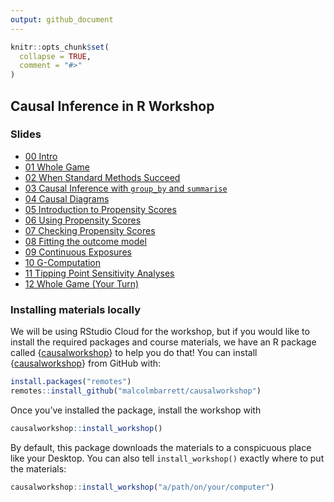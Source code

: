 ```yaml
---
output: github_document
---
```


<!-- README.md is generated from README.Rmd. Please edit that file -->

```r
knitr::opts_chunk$set(
  collapse = TRUE,
  comment = "#>"
)
```

## Causal Inference in R Workshop

### Slides
* [00 Intro](https://causal-inference-r-workshop.netlify.app/00-intro.html)
* [01 Whole Game](https://causal-inference-r-workshop.netlify.app/01-causal_modeling_whole_game.html)
* [02 When Standard Methods Succeed](https://causal-inference-r-workshop.netlify.app/02-when-standard-methods-succeed.html)
* [03 Causal Inference with `group_by` and `summarise`](https://causal-inference-r-workshop.netlify.app/03-causal-inference-with-group-by-and-summarise.html)
* [04 Causal Diagrams](https://causal-inference-r-workshop.netlify.app/02-dags.html)
* [05 Introduction to Propensity Scores](https://causal-inference-r-workshop.netlify.app/03-pscores.html)
* [06 Using Propensity Scores](https://causal-inference-r-workshop.netlify.app/04-using-pscores.html)
* [07 Checking Propensity Scores](https://causal-inference-r-workshop.netlify.app/05-pscore-diagnostics.html)
* [08 Fitting the outcome model](https://causal-inference-r-workshop.netlify.app/06-outcome-model.html)
* [09 Continuous Exposures](https://causal-inference-r-workshop.netlify.app/09-continuous-exposures.html)
* [10 G-Computation](https://causal-inference-r-workshop.netlify.app/07-g-computation.html)
* [11 Tipping Point Sensitivity Analyses](https://causal-inference-r-workshop.netlify.app/08-tipr.html)
* [12 Whole Game (Your Turn)]()

### Installing materials locally

We will be using RStudio Cloud for the workshop, but if you would like to install the required packages and course materials, we have an R package called {[causalworkshop](https://github.com/malcolmbarrett/causalworkshop)} to help you do that! You can install {[causalworkshop](https://github.com/malcolmbarrett/causalworkshop)} from GitHub with:

``` r
install.packages("remotes")
remotes::install_github("malcolmbarrett/causalworkshop")
```

Once you've installed the package, install the workshop with

``` r
causalworkshop::install_workshop()
```

By default, this package downloads the materials to a conspicuous place like your Desktop. You can also tell `install_workshop()` exactly where to put the materials:

``` r
causalworkshop::install_workshop("a/path/on/your/computer")
```
